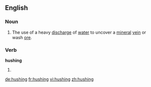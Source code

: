 ==English==

===Noun===
{{en-noun}}

# The use of a heavy [[discharge]] of [[water]] to uncover a [[mineral]] [[vein]] or wash [[ore]].

===Verb===
'''hushing'''

# {{present participle of|hush}}

[[de:hushing]]
[[fr:hushing]]
[[vi:hushing]]
[[zh:hushing]]